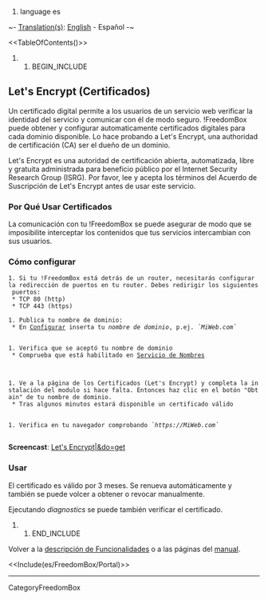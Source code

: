#language es

~- [[DebianWiki/EditorGuide#translation|Translation(s)]]: [[FreedomBox/Manual/LetsEncrypt|English]] - Español -~

<<TableOfContents()>>

## BEGIN_INCLUDE

== Let's Encrypt (Certificados) ==

Un certificado digital permite a los usuarios de un servicio web verificar la identidad del servicio y comunicar con él de modo seguro. !FreedomBox puede obtener y configurar automaticamente certificados digitales para cada dominio disponible. Lo hace probando a Let's Encrypt, una authoridad de certificación (CA) ser el dueño de un dominio.

Let's Encrypt es una autoridad de certificación abierta, automatizada, libre y gratuita administrada para beneficio público por el Internet Security Research Group (ISRG). Por favor, lee y acepta los términos del Acuerdo de Suscripción de Let's Encrypt antes de usar este servicio.

=== Por Qué Usar Certificados ===

La comunicación con tu !FreedomBox se puede asegurar de modo que se imposibilite interceptar los contenidos que tus servicios intercambian con sus usuarios. 

=== Cómo configurar ===

 1. Si tu !FreedomBox está detrás de un router, necesitarás configurar la redirección de puertos en tu router. Debes redirigir los siguientes puertos:
  * TCP 80 (http)
  * TCP 443 (https)

 1. Publica tu nombre de dominio:
  * En [[https://wiki.debian.org/es/FreedomBox/Manual/Configure|Configurar]] inserta tu ''nombre de dominio'', p.ej. ''`MiWeb.com`''
  {{attachment:LetsEncrypt-Configure.png|Let's Encrypt|width=800}}

 1. Verifica que se aceptó tu nombre de dominio
  * Comprueba que está habilitado en [[https://wiki.debian.org/es/FreedomBox/Manual/NameServices|Servicio de Nombres]]

  {{attachment:LetsEncrypt-NameServices.png|Let's Encrypt Name Services|width=800}}

 1. Ve a la página de los Certificados (Let's Encrypt) y completa la instalación del modulo si hace falta. Entonces haz clic en el botón "Obtain" de tu nombre de dominio.
  * Tras algunos minutos estará disponible un certificado válido
  {{attachment:LetsEncrypt.png|Let's Encrypt|width=800}}

 1. Verifica en tu navegador comprobando ''`https://MiWeb.com`''
  {{attachment:LetsEncrypt-Certificate.png|Let's Encrypt Certificate|width=800}}

'''Screencast''': [[attachment:Let's Encrypt.webm|Let's Encrypt|&do=get]]

=== Usar ===

El certificado es válido por 3 meses. Se renueva automáticamente y también se puede volcer a obtener o revocar manualmente.

Ejecutando ''diagnostics'' se puede también verificar el certificado.


## END_INCLUDE

Volver a la [[es/FreedomBox/Features|descripción de Funcionalidades]] o a las páginas del [[es/FreedomBox/Manual|manual]].


<<Include(es/FreedomBox/Portal)>>

----
CategoryFreedomBox
